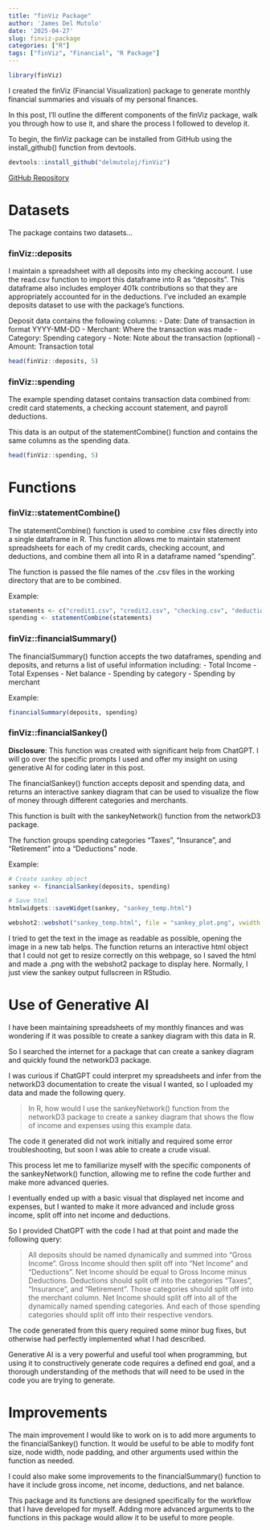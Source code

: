 ```yaml
---
title: "finViz Package"
author: 'James Del Mutolo'
date: '2025-04-27'
slug: finviz-package
categories: ["R"]
tags: ["finViz", "Financial", "R Package"]
---
```


```r
library(finViz)
```

I created the finViz (Financial Visualization) package to generate monthly financial summaries and visuals of my personal finances.

In this post, I'll outline the different components of the finViz package, walk you through how to use it, and share the process I followed to develop it.



To begin, the finViz package can be installed from GitHub using the install_github() function from devtools.

```r
devtools::install_github("delmutoloj/finViz")
```

[GitHub Repository](https://github.com/delmutoloj/finViz)

# Datasets

The package contains two datasets...

### finViz::deposits

I maintain a spreadsheet with all deposits into my checking account. I use the read.csv function to import this dataframe into R as "deposits". This dataframe also includes employer 401k contributions so that they are appropriately accounted for in the deductions. I've included an example deposits dataset to use with the package's functions.

Deposit data contains the following columns:
- Date: Date of transaction in format YYYY-MM-DD
- Merchant: Where the transaction was made
- Category: Spending category
- Note: Note about the transaction (optional)
- Amount: Transaction total

```r
head(finViz::deposits, 5)
```

### finViz::spending

The example spending dataset contains transaction data combined from: credit card statements, a checking account statement, and payroll deductions.

This data is an output of the statementCombine() function and contains the same columns as the spending data.

```r
head(finViz::spending, 5)
```

# Functions

### finViz::statementCombine()

The statementCombine() function is used to combine .csv files directly into a single dataframe in R. This function allows me to maintain statement spreadsheets for each of my credit cards, checking account, and deductions, and combine them all into R in a dataframe named "spending".

The function is passed the file names of the .csv files in the working directory that are to be combined.

Example:

```r
statements <- c("credit1.csv", "credit2.csv", "checking.csv", "deductions.csv")
spending <- statementCombine(statements)
```

### finViz::financialSummary()

The financialSummary() function accepts the two dataframes, spending and deposits, and returns a list of useful information including:
- Total Income
- Total Expenses
- Net balance
- Spending by category
- Spending by merchant

Example:

```r
financialSummary(deposits, spending)
```


### finViz::financialSankey()

**Disclosure**: This function was created with significant help from ChatGPT. I will go over the specific prompts I used and offer my insight on using generative AI for coding later in this post. 

The financialSankey() function accepts deposit and spending data, and returns an interactive sankey diagram that can be used to visualize the flow of money through different categories and merchants.

This function is built with the sankeyNetwork() function from the networkD3 package.

The function groups spending categories "Taxes", "Insurance", and "Retirement" into a "Deductions" node.

Example:

```r
# Create sankey object
sankey <- financialSankey(deposits, spending)

# Save html
htmlwidgets::saveWidget(sankey, "sankey_temp.html")

webshot2::webshot("sankey_temp.html", file = "sankey_plot.png", vwidth = 1280, vheight = 720)

```

I tried to get the text in the image as readable as possible, opening the image in a new tab helps. The function returns an interactive  html object that I could not get to resize correctly on this webpage, so I saved the html and made a .png with the webshot2 package to display here. Normally, I just view the sankey output fullscreen in RStudio.

# Use of Generative AI

I have been maintaining spreadsheets of my monthly finances and was wondering if it was possible to create a sankey diagram with this data in R.

So I searched the internet for a package that can create a sankey diagram and quickly found the networkD3 package.

I was curious if ChatGPT could interpret my spreadsheets and infer from the networkD3 documentation to create the visual I wanted, so I uploaded my data and made the following query.

>In R, how would I use the sankeyNetwork() function from the networkD3 package to create a sankey diagram that shows the flow of income and expenses using this example data.

The code it generated did not work initially and required some error troubleshooting, but soon I was able to create a crude visual.

This process let me to familiarize myself with the specific components of the sankeyNetwork() function, allowing me to refine the code further and make more advanced queries.

I eventually ended up with a basic visual that displayed net income and expenses, but I wanted to make it more advanced and include gross income, split off into net income and deductions.

So I provided ChatGPT with the code I had at that point and made the following query:

>All deposits should be named dynamically and summed into "Gross Income". Gross Income should then split off into "Net Income" and "Deductions".
Net Income should be equal to Gross Income minus Deductions.
Deductions should split off into the categories  "Taxes", "Insurance", and "Retirement". Those categories should split off into the merchant column.
Net Income should split off into all of the dynamically named spending categories. And each of those spending categories should split off into their respective vendors.

The code generated from this query required some minor bug fixes, but otherwise had perfectly implemented what I had described.

Generative AI is a very powerful and useful tool when programming, but using it to constructively generate code requires a defined end goal, and a thorough understanding of the methods that will need to be used in the code you are trying to generate.

# Improvements

The main improvement I would like to work on is to add more arguments to the financialSankey() function. It would be useful to be able to modify font size, node width, node padding, and other arguments used within the function as needed.

I could also make some improvements to the financialSummary() function to have it include gross income, net income, deductions, and net balance.

This package and its functions are designed specifically for the workflow that I have developed for myself. Adding more advanced arguments to the functions in this package would allow it to be useful to more people.
